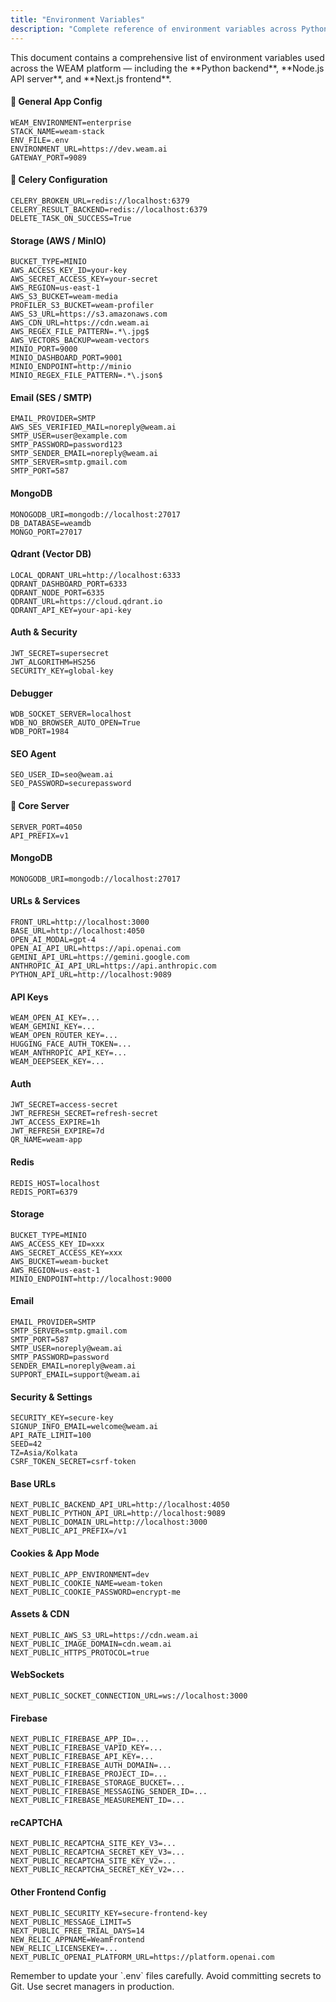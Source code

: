 ```yaml
---
title: "Environment Variables"
description: "Complete reference of environment variables across Python, Node.js, and Next.js in the WEAM platform."
---
```


<Info>
  This document contains a comprehensive list of environment variables used across the WEAM platform — including the **Python backend**, **Node.js API server**, and **Next.js frontend**.
</Info>

<Steps>

<Step title="Python — FastAPI, Celery, MongoDB, AWS">

#### 🔧 General App Config
```env
WEAM_ENVIRONMENT=enterprise
STACK_NAME=weam-stack
ENV_FILE=.env
ENVIRONMENT_URL=https://dev.weam.ai
GATEWAY_PORT=9089
```

#### 🧵 Celery Configuration
```env
CELERY_BROKEN_URL=redis://localhost:6379
CELERY_RESULT_BACKEND=redis://localhost:6379
DELETE_TASK_ON_SUCCESS=True
```

#### Storage (AWS / MinIO)
```env
BUCKET_TYPE=MINIO
AWS_ACCESS_KEY_ID=your-key
AWS_SECRET_ACCESS_KEY=your-secret
AWS_REGION=us-east-1
AWS_S3_BUCKET=weam-media
PROFILER_S3_BUCKET=weam-profiler
AWS_S3_URL=https://s3.amazonaws.com
AWS_CDN_URL=https://cdn.weam.ai
AWS_REGEX_FILE_PATTERN=.*\.jpg$
AWS_VECTORS_BACKUP=weam-vectors
MINIO_PORT=9000
MINIO_DASHBOARD_PORT=9001
MINIO_ENDPOINT=http://minio
MINIO_REGEX_FILE_PATTERN=.*\.json$
```

#### Email (SES / SMTP)
```env
EMAIL_PROVIDER=SMTP
AWS_SES_VERIFIED_MAIL=noreply@weam.ai
SMTP_USER=user@example.com
SMTP_PASSWORD=password123
SMTP_SENDER_EMAIL=noreply@weam.ai
SMTP_SERVER=smtp.gmail.com
SMTP_PORT=587
```

#### MongoDB
```env
MONOGODB_URI=mongodb://localhost:27017
DB_DATABASE=weamdb
MONGO_PORT=27017
```

#### Qdrant (Vector DB)
```env
LOCAL_QDRANT_URL=http://localhost:6333
QDRANT_DASHBOARD_PORT=6333
QDRANT_NODE_PORT=6335
QDRANT_URL=https://cloud.qdrant.io
QDRANT_API_KEY=your-api-key
```

#### Auth & Security
```env
JWT_SECRET=supersecret
JWT_ALGORITHM=HS256
SECURITY_KEY=global-key
```

#### Debugger
```env
WDB_SOCKET_SERVER=localhost
WDB_NO_BROWSER_AUTO_OPEN=True
WDB_PORT=1984
```

#### SEO Agent
```env
SEO_USER_ID=seo@weam.ai
SEO_PASSWORD=securepassword
```

</Step>

<Step title="Node.js — API Server">

#### 🔧 Core Server
```env
SERVER_PORT=4050
API_PREFIX=v1
```

#### MongoDB
```env
MONOGODB_URI=mongodb://localhost:27017
```

#### URLs & Services
```env
FRONT_URL=http://localhost:3000
BASE_URL=http://localhost:4050
OPEN_AI_MODAL=gpt-4
OPEN_AI_API_URL=https://api.openai.com
GEMINI_API_URL=https://gemini.google.com
ANTHROPIC_AI_API_URL=https://api.anthropic.com
PYTHON_API_URL=http://localhost:9089
```

#### API Keys
```env
WEAM_OPEN_AI_KEY=...
WEAM_GEMINI_KEY=...
WEAM_OPEN_ROUTER_KEY=...
HUGGING_FACE_AUTH_TOKEN=...
WEAM_ANTHROPIC_API_KEY=...
WEAM_DEEPSEEK_KEY=...
```

#### Auth
```env
JWT_SECRET=access-secret
JWT_REFRESH_SECRET=refresh-secret
JWT_ACCESS_EXPIRE=1h
JWT_REFRESH_EXPIRE=7d
QR_NAME=weam-app
```

#### Redis
```env
REDIS_HOST=localhost
REDIS_PORT=6379
```

#### Storage
```env
BUCKET_TYPE=MINIO
AWS_ACCESS_KEY_ID=xxx
AWS_SECRET_ACCESS_KEY=xxx
AWS_BUCKET=weam-bucket
AWS_REGION=us-east-1
MINIO_ENDPOINT=http://localhost:9000
```

#### Email
```env
EMAIL_PROVIDER=SMTP
SMTP_SERVER=smtp.gmail.com
SMTP_PORT=587
SMTP_USER=noreply@weam.ai
SMTP_PASSWORD=password
SENDER_EMAIL=noreply@weam.ai
SUPPORT_EMAIL=support@weam.ai
```

#### Security & Settings
```env
SECURITY_KEY=secure-key
SIGNUP_INFO_EMAIL=welcome@weam.ai
API_RATE_LIMIT=100
SEED=42
TZ=Asia/Kolkata
CSRF_TOKEN_SECRET=csrf-token
```

</Step>

<Step title="Next.js — Frontend App">

#### Base URLs
```env
NEXT_PUBLIC_BACKEND_API_URL=http://localhost:4050
NEXT_PUBLIC_PYTHON_API_URL=http://localhost:9089
NEXT_PUBLIC_DOMAIN_URL=http://localhost:3000
NEXT_PUBLIC_API_PREFIX=/v1
```

#### Cookies & App Mode
```env
NEXT_PUBLIC_APP_ENVIRONMENT=dev
NEXT_PUBLIC_COOKIE_NAME=weam-token
NEXT_PUBLIC_COOKIE_PASSWORD=encrypt-me
```

#### Assets & CDN
```env
NEXT_PUBLIC_AWS_S3_URL=https://cdn.weam.ai
NEXT_PUBLIC_IMAGE_DOMAIN=cdn.weam.ai
NEXT_PUBLIC_HTTPS_PROTOCOL=true
```

#### WebSockets
```env
NEXT_PUBLIC_SOCKET_CONNECTION_URL=ws://localhost:3000
```

#### Firebase
```env
NEXT_PUBLIC_FIREBASE_APP_ID=...
NEXT_PUBLIC_FIREBASE_VAPID_KEY=...
NEXT_PUBLIC_FIREBASE_API_KEY=...
NEXT_PUBLIC_FIREBASE_AUTH_DOMAIN=...
NEXT_PUBLIC_FIREBASE_PROJECT_ID=...
NEXT_PUBLIC_FIREBASE_STORAGE_BUCKET=...
NEXT_PUBLIC_FIREBASE_MESSAGING_SENDER_ID=...
NEXT_PUBLIC_FIREBASE_MEASUREMENT_ID=...
```

#### reCAPTCHA
```env
NEXT_PUBLIC_RECAPTCHA_SITE_KEY_V3=...
NEXT_PUBLIC_RECAPTCHA_SECRET_KEY_V3=...
NEXT_PUBLIC_RECAPTCHA_SITE_KEY_V2=...
NEXT_PUBLIC_RECAPTCHA_SECRET_KEY_V2=...
```

#### Other Frontend Config
```env
NEXT_PUBLIC_SECURITY_KEY=secure-frontend-key
NEXT_PUBLIC_MESSAGE_LIMIT=5
NEXT_PUBLIC_FREE_TRIAL_DAYS=14
NEW_RELIC_APPNAME=WeamFrontend
NEW_RELIC_LICENSEKEY=...
NEXT_PUBLIC_OPENAI_PLATFORM_URL=https://platform.openai.com
```

</Step>

</Steps>

<Note>
  Remember to update your `.env` files carefully. Avoid committing secrets to Git. Use secret managers in production.
</Note>
